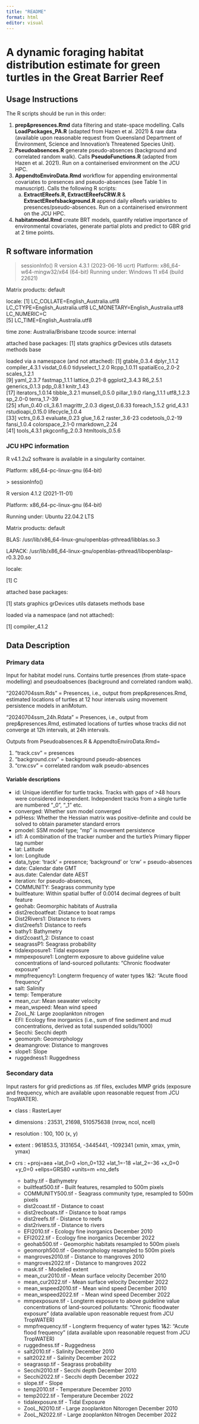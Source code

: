 ---
title: "README"
format: html
editor: visual
---

# A dynamic foraging habitat distribution estimate for green turtles in the Great Barrier Reef

## Usage Instructions

The R scripts should be run in this order:

1.  **prep&presences.Rmd** data filtering and state-space modelling. Calls **LoadPackages_PA.R** (adapted from Hazen et al. 2021) & raw data (available upon reasonable request from Queensland Department of Environment, Science and Innovation's Threatened Species Unit).
2.  **Pseudoabsences.R** generate pseudo-absences (background and correlated random walk). Calls **PseudoFunctions.R** (adapted from Hazen et al. 2021). Run on a containerised environment on the JCU HPC.
3.  **AppendtoEnviroData.Rmd** workflow for appending environmental covariates to presences and pseudo-absences (see Table 1 in manuscript). Calls the following R scripts:
    a)  **ExtractEReefs.R, ExtractEReefsCRW.R** & **ExtractEReefsbackground.R** append daily eReefs variables to presences/pseudo-absences. Run on a containerised environment on the JCU HPC.
4.  **habitatmodel.Rmd** create BRT models, quantify relative importance of environmental covariates, generate partial plots and predict to GBR grid at 2 time points.

## R software information

> sessionInfo() R version 4.3.1 (2023-06-16 ucrt) Platform: x86_64-w64-mingw32/x64 (64-bit) Running under: Windows 11 x64 (build 22621)

Matrix products: default

locale: \[1\] LC_COLLATE=English_Australia.utf8 LC_CTYPE=English_Australia.utf8 LC_MONETARY=English_Australia.utf8 LC_NUMERIC=C\
\[5\] LC_TIME=English_Australia.utf8

time zone: Australia/Brisbane tzcode source: internal

attached base packages: \[1\] stats graphics grDevices utils datasets methods base

loaded via a namespace (and not attached): \[1\] gtable_0.3.4 dplyr_1.1.2 compiler_4.3.1 visdat_0.6.0 tidyselect_1.2.0 Rcpp_1.0.11 spatialEco_2.0-2 scales_1.2.1\
\[9\] yaml_2.3.7 fastmap_1.1.1 lattice_0.21-8 ggplot2_3.4.3 R6_2.5.1 generics_0.1.3 pdp_0.8.1 knitr_1.43\
\[17\] iterators_1.0.14 tibble_3.2.1 munsell_0.5.0 pillar_1.9.0 rlang_1.1.1 utf8_1.2.3 sp_2.0-0 terra_1.7-39\
\[25\] xfun_0.40 cli_3.6.1 magrittr_2.0.3 digest_0.6.33 foreach_1.5.2 grid_4.3.1 rstudioapi_0.15.0 lifecycle_1.0.4\
\[33\] vctrs_0.6.3 evaluate_0.23 glue_1.6.2 raster_3.6-23 codetools_0.2-19 fansi_1.0.4 colorspace_2.1-0 rmarkdown_2.24\
\[41\] tools_4.3.1 pkgconfig_2.0.3 htmltools_0.5.6

### JCU HPC information

R v4.1.2u2 software is available in a singularity container.

Platform: x86_64-pc-linux-gnu (64-bit)

\> sessionInfo()

R version 4.1.2 (2021-11-01)

Platform: x86_64-pc-linux-gnu (64-bit)

Running under: Ubuntu 22.04.2 LTS

Matrix products: default

BLAS: /usr/lib/x86_64-linux-gnu/openblas-pthread/libblas.so.3

LAPACK: /usr/lib/x86_64-linux-gnu/openblas-pthread/libopenblasp-r0.3.20.so

locale:

\[1\] C

attached base packages:

\[1\] stats graphics grDevices utils datasets methods base

loaded via a namespace (and not attached):

\[1\] compiler_4.1.2

## Data Description

### Primary data

Input for habitat model runs. Contains turtle presences (from state-space modelling) and pseudoabsences (background and correlated random walk).

"20240704ssm.Rds" = Presences, i.e., output from prep&presences.Rmd, estimated locations of turtles at 12 hour intervals using movement persistence models in aniMotum.

"20240704ssm_24h.Rdata" = Presences, i.e., output from prep&presences.Rmd, estimated locations of turtles whose tracks did not converge at 12h intervals, at 24h intervals.

Outputs from Pseudoabsences.R & AppendtoEnviroData.Rmd=

1.  "track.csv" = presences
2.  "background.csv" = background pseudo-absences
3.  "crw.csv" = correlated random walk pseudo-absences

#### Variable descriptions

-   id: Unique identifier for turtle tracks. Tracks with gaps of \>48 hours were considered independent. Independent tracks from a single turtle are numbered "\_0", "\_1" etc.
-   converged: Whether ssm model converged
-   pdHess: Whether the Hessian matrix was positive-definite and could be solved to obtain parameter standard errors
-   pmodel: SSM model type; "mp" is movement persistence
-   id1: A combination of the tracker number and the turtle's Primary flipper tag number
-   lat: Latitude
-   lon: Longitude
-   data_type: 'track' = presence; 'background' or 'crw' = pseudo-absences
-   date: Calendar date GMT
-   aus.date: Calendar date AEST
-   iteration: for pseudo-absences,
-   COMMUNITY: Seagrass community type
-   builtfeature: Within spatial buffer of 0.0014 decimal degrees of built feature
-   geohab: Geomorphic habitats of Australia
-   dist2recboatfeat: Distance to boat ramps
-   Dist2Rivers1: Distance to rivers
-   dist2reefs1: Distance to reefs
-   bathy1: Bathymetry
-   dist2coast1_2: Distance to coast
-   seagrassP1: Seagrass probability
-   tidalexposure1: Tidal exposure
-   mmpexposure1: Longterm exposure to above guideline value concentrations of land-sourced pollutants: "Chronic floodwater exposure"
-   mmpfrequency1: Longterm frequency of water types 1&2: "Acute flood frequency"
-   salt: Salinity
-   temp: Temperature
-   mean_cur: Mean seawater velocity
-   mean_wspeed: Mean wind speed
-   ZooL_N: Large zooplankton nitrogen
-   EFI: Ecology fine inorganics (i.e., sum of fine sediment and mud concentrations, derived as total suspended solids/1000)
-   Secchi: Secchi depth
-   geomorph: Geomorphology
-   deamangrove: Distance to mangroves
-   slope1: Slope
-   ruggedness1: Ruggedness

### Secondary data

Input rasters for grid predictions as .tif files, excludes MMP grids (exposure and frequency, which are available upon reasonable request from JCU TropWATER).

-   class : RasterLayer

-   dimensions : 23531, 21698, 510575638 (nrow, ncol, ncell)

-   resolution : 100, 100 (x, y)

-   extent : 961853.5, 3131654, -3445441, -1092341 (xmin, xmax, ymin, ymax)

-   crs : +proj=aea +lat_0=0 +lon_0=132 +lat_1=-18 +lat_2=-36 +x_0=0 +y_0=0 +ellps=GRS80 +units=m +no_defs

    -   bathy.tif - Bathymetry
    -   builtfeat500.tif - Built features, resampled to 500m pixels
    -   COMMUNITY500.tif - Seagrass community type, resampled to 500m pixels
    -   dist2coast.tif - Distance to coast
    -   dist2recboats.tif - Distance to boat ramps
    -   dist2reefs.tif - Distance to reefs
    -   dist2rivers.tif - Distance to rivers
    -   EFI2010.tif - Ecology fine inorganics December 2010
    -   EFI2022.tif - Ecology fine inorganics December 2022
    -   geohab500.tif - Geomorphic habitats resampled to 500m pixels
    -   geomorph500.tif - Geomorphology resampled to 500m pixels
    -   mangroves2010.tif - Distance to mangroves 2010
    -   mangroves2022.tif - Distance to mangroves 2022
    -   mask.tif - Modelled extent
    -   mean_cur2010.tif - Mean surface velocity December 2010
    -   mean_cur2022.tif - Mean surface velocity December 2022
    -   mean_wspeed2010.tif - Mean wind speed December 2010
    -   mean_wspeed2022.tif  - Mean wind speed December 2022
    -   mmpexposure.tif - Longterm exposure to above guideline value concentrations of land-sourced pollutants: "Chronic floodwater exposure" (data available upon reasonable request from JCU TropWATER)
    -   mmpfrequency.tif - Longterm frequency of water types 1&2: "Acute flood frequency" (data available upon reasonable request from JCU TropWATER)
    -   ruggedness.tif - Ruggedness
    -   salt2010.tif - Salinity December 2010
    -   salt2022.tif - Salinity December 2022
    -   seagrassp.tif - Seagrass probability
    -   Secchi2010.tif - Secchi depth December 2010
    -   Secchi2022.tif - Secchi depth December 2022
    -   slope.tif - Slope
    -   temp2010.tif - Temperature December 2010
    -   temp2022.tif - Temperature December 2022
    -   tidalexposure.tif - Tidal Exposure
    -   ZooL_N2010.tif - Large zooplankton Nitorogen December 2010
    -   ZooL_N2022.tif - Large zooplankton Nitrogen December 2022
